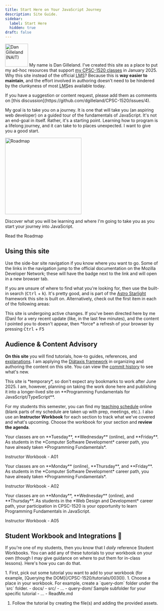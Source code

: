 ```yaml
---
title: Start Here on Your JavaScript Journey
description: Site Guide.
sidebar:
  label: Start Here
  hidden: true
draft: false
---
```



<Image src={dg} alt="Dan Gilleland (NAIT)" class="float-end" width="75" /> My name is Dan Gilleland. I've created this site as a place to put my ad-hoc resources that support [my CPSC-1520 classes](#audience--content-advisory) in January 2025. Why this site instead of the official <abbr title="Learning Management System">LMS</abbr>? Because this is **way easier to maintain**, and the effort involved in authoring doesn't need to be hindered by the clunkyness of most <abbr title="Learning Management System">LMS</abbr>es available today.

<Aside type="tip" title="Contributions">
If you have a suggestion or content request, please add them as comments on [this discussion](https://github.com/dgilleland/CPSC-1520/issues/4).
</Aside>

My goal is to take you on a journey. It is one that will take you (an aspiring web developer) on a guided tour of the fundamentals of JavaScript. It's not an end-goal in itself. Rather, it's a starting point. Learning how to program is a lifelong journey, and it can take to to places unexpected. I want to give you a good start.

<Card title="Read the Roadmap" icon="storybook">
  <Image src={adventureMap} alt="Roadmap" width="250" class="float-start mr-4" />

  Discover what you will be learning and where I'm going to take you as you start your journey into JavaScript.

  <LinkButton href="/CPSC-1520/about/roadmap/">Read the Roadmap</LinkButton>
</Card>

## Using this site

Use the side-bar site navigation if you know where you want to go. Some of the links in the navigation jump to the official documentation on the Mozilla Developer Network; these will have the <Badge text="MDN" size="small" variant="note" /> badge next to the link and will open in a new browser tab.

If you are unsure of where to find what you're looking for, then use the built-in search (<kbd>Ctrl</kbd> + <kbd>k</kbd>). It's pretty good, and is part of the [Astro Starlight](https://starlight.astro.build) framework this site is built on. Alternatively, check out the first item in each of the following areas:

<CardGrid>
  <LinkCard title="Your First Tutorial" href="/CPSC-1520/tutorials/0030/" />
  <LinkCard title="How-To Guides" href="/CPSC-1520/guides/0010/" />
  <LinkCard title="Explanations" href="/CPSC-1520/explanations/0010/" />
  <LinkCard title="References" href="/CPSC-1520/reference/0000/" />
</CardGrid>

<Aside title="Where is it?">
This site is undergoing active changes. If you've been directed here by me (Dan) for a very recent update (like, in the last few minutes), and the content I pointed you to doesn't appear, then *force* a refresh of your browser by pressing <kbd>Ctrl</kbd> + <kbd>F5</kbd>
</Aside>

## Audience & Content Advisory

**On this site** you will find tutorials, how-to guides, references, and [explanations](/CPSC-1520/explanations/0000). I am applying the [Diátaxis framework](https://diataxis.fr/start-here/#the-four-kinds-of-documentation) in organizing and authoring the content on this site. You can view the [commit history](https://github.com/dgilleland/CPSC-1520/commits/main/) to see what's new.

<Aside type="caution">
This site is *temporary*, so don't expect any bookmarks to work after June 2025. I am, however, planning on taking the work done here and publishing it into a longer-lived site on **Programming Fundamentals for JavaScript/TypeScript**.
</Aside>

For my students this semester, you can find my <a target="_blank" href="https://dgilleland.github.io/schedule">teaching schedule</a> online (blank parts of my schedule are taken up with prep, meetings, etc.). I also use an **Instructor Workbook** for each section to track what we've covered and what's upcoming. Choose the workbook for your section and **review the agenda**.

<Tabs>
  <TabItem label="Section A01">
  Your classes are on **Tuesday**, **Wednesday** (online), and **Friday**. As students in the *Computer Software Development* career path, you have already taken *Programming Fundamentals*.

  <LinkButton href="https://github.com/CPSC-1520/DanG-A01-CPSC-1520-Instructor-Workbook-2025-Jan" icon="external" target="_blank">Instructor Workbook - A01</LinkButton>
  </TabItem>

  <TabItem label="Section A02">
  Your classes are on **Monday** (online), **Thursday**, and **Friday**. As students in the *Computer Software Development* career path, you have already taken *Programming Fundamentals*.

  <LinkButton href="https://github.com/CPSC-1520/DanG-A02-CPSC-1520-Instructor-Workbook-2025-Jan" icon="external" target="_blank">Instructor Workbook - A02</LinkButton>
  </TabItem>

  <TabItem label="Section A05">
  Your classes are on **Monday**, **Wednesday** (online), and **Thursday**. As students in the *Web Design and Development* career path, your participation in CPSC-1520 is your opportunity to learn Programming Fundamentals in JavaScript.

  <LinkButton href="https://github.com/CPSC-1520/DanG-A05-CPSC-1520-Instructor-Workbook-2025-Jan" icon="external" target="_blank">Instructor Workbook - A05</LinkButton>
  </TabItem>
</Tabs>

## Student Workbook and Integrations 💯

If you're one of my students, then you know that I *daily* reference Student Workbooks. You can add any of these tutorials to your workbook on your own (though I may give guidance on where to put them for in-class lessons). Here's how you can do that.

<Steps>
1. First, pick out some tutorial you want to add to your workbook (for example, [Querying the DOM](/CPSC-1520/tutorials/0030)).
1. Choose a place in your workbook. For example, create a `query-dom` folder under the `src` folder.

   <FileTree>
   - docs/
   - src/
     - ...
     - query-dom/ Sample subfolder for your specific tutorial
     - ...
   - ReadMe.md
   </FileTree>

1. Follow the tutorial by creating the file(s) and adding the provided assets.
</Steps>
